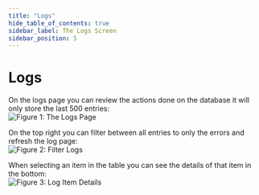 ```yaml
---
title: "Logs"
hide_table_of_contents: true
sidebar_label: The Logs Screen
sidebar_position: 5
---
```



# Logs

On the logs page you can review the actions done on the database it will only store the last 500 entries:  
![Figure 1: The Logs Page](./assets/studio_logs_1.PNG)

On the top right you can filter between all entries to only the errors and refresh the log page:  
![Figure 2: Filter Logs](./assets/studio_logs_2.PNG)

When selecting an item in the table you can see the details of that item in the bottom:  
![Figure 3: Log Item Details](./assets/studio_logs_3.PNG)